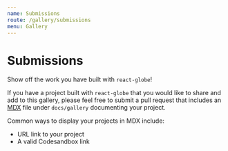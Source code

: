 ```yaml
---
name: Submissions
route: /gallery/submissions
menu: Gallery
---
```


# Submissions

Show off the work you have built with `react-globe`!

If you have a project built with `react-globe` that you would like to share and add to this gallery, please feel free to submit a pull request that includes an [MDX](https://mdxjs.com/) file under `docs/gallery` documenting your project.

Common ways to display your projects in MDX include:

- URL link to your project
- A valid Codesandbox link
